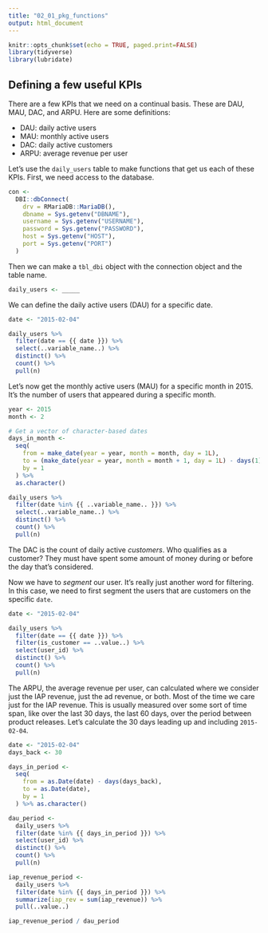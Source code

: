 ```yaml
---
title: "02_01_pkg_functions"
output: html_document
---
```


```r
knitr::opts_chunk$set(echo = TRUE, paged.print=FALSE)
library(tidyverse)
library(lubridate)
```

## Defining a few useful KPIs

There are a few KPIs that we need on a continual basis. These are DAU, MAU, DAC, and ARPU. Here are some definitions:

- DAU: daily active users
- MAU: monthly active users
- DAC: daily active customers
- ARPU: average revenue per user

Let's use the `daily_users` table to make functions that get us each of these KPIs. First, we need access to the database. 

```r
con <-
  DBI::dbConnect(
    drv = RMariaDB::MariaDB(),
    dbname = Sys.getenv("DBNAME"),
    username = Sys.getenv("USERNAME"),
    password = Sys.getenv("PASSWORD"),
    host = Sys.getenv("HOST"),
    port = Sys.getenv("PORT")
  )
```

Then we can make a `tbl_dbi` object with the connection object and the table name.

```r
daily_users <- _____
```

We can define the daily active users (DAU) for a specific date.

```r

date <- "2015-02-04"

daily_users %>%
  filter(date == {{ date }}) %>%
  select(..variable_name..) %>%
  distinct() %>%
  count() %>%
  pull(n)
```

Let's now get the monthly active users (MAU) for a specific month in 2015. It's the number of users that appeared during a specific month.

```r

year <- 2015
month <- 2

# Get a vector of character-based dates
days_in_month <- 
  seq(
    from = make_date(year = year, month = month, day = 1L),
    to = (make_date(year = year, month = month + 1, day = 1L) - days(1)),
    by = 1
  ) %>%
  as.character()

daily_users %>%
  filter(date %in% {{ ..variable_name.. }}) %>%
  select(..variable_name..) %>%
  distinct() %>%
  count() %>%
  pull(n)
```

The DAC is the count of daily active *customers*. Who qualifies as a customer? They must have spent some amount of money during or before the day that's considered.

Now we have to *segment* our user. It's really just another word for filtering. In this case, we need to first segment the users that are customers on the specific `date`.

```r

date <- "2015-02-04"

daily_users %>%
  filter(date == {{ date }}) %>%
  filter(is_customer == ..value..) %>% 
  select(user_id) %>%
  distinct() %>%
  count() %>%
  pull(n)
```

The ARPU, the average revenue per user, can calculated where we consider just the IAP revenue, just the ad revenue, or both. Most of the time we care just for the IAP revenue. This is usually measured over some sort of time span, like over the last 30 days, the last 60 days, over the period between product releases. Let's calculate the 30 days leading up and including `2015-02-04`.

```r

date <- "2015-02-04"
days_back <- 30

days_in_period <- 
  seq(
    from = as.Date(date) - days(days_back),
    to = as.Date(date),
    by = 1
  ) %>% as.character()

dau_period <-
  daily_users %>%
  filter(date %in% {{ days_in_period }}) %>%
  select(user_id) %>%
  distinct() %>%
  count() %>%
  pull(n)

iap_revenue_period <-
  daily_users %>%
  filter(date %in% {{ days_in_period }}) %>%
  summarize(iap_rev = sum(iap_revenue)) %>%
  pull(..value..)

iap_revenue_period / dau_period
```

